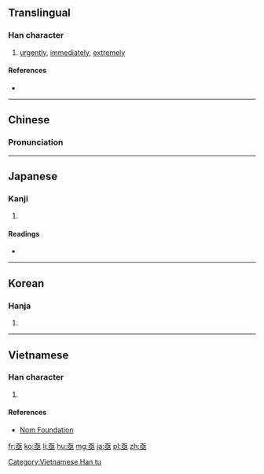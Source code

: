 ==Translingual==
{{stroke order|type=animate}}

===Han character===
{{Han char|rn=7|rad=二|as=06|sn=8|four=10104|canj=MEM|ids=⿱⿻了叹一 <small>(G)</small>,⿱⿻丂叹一 <small>(TJKV)</small>}}

# [[urgently]], [[immediately]], [[extremely]]

====References====
* {{Han ref|kx=0087.140|dkj=00279|dj=0184.070|hdz=10055.070|uh=4E9F|ud=20127|bh=AB45|bd=43845}}

----

==Chinese==
{{zh-forms}}

===Pronunciation===
{{zh-pron
|m=jí,qì
|c=gik1,kei3
|mc=y
|oc=y
|ma=
|cat=adv
}}

----

==Japanese==

===Kanji===
{{ja-kanji|grade=|rs=二06}}

# {{defn|lang=ja|sort=二06}}

====Readings====
* {{ja-readings|on=[[きょく]] (kyoku), [[き]] (ki)|kun=[[すみやか]] (sumiyaka)}}

----

==Korean==

===Hanja===
{{ko-hanja|hangeul=[[극]], [[기]]|rv=geuk, gi|mr=kŭk, ki|y=kuk, ki}}

# {{defn|lang=ko|sort=二06}}

----

==Vietnamese==

===Han character===
{{vi-hantu|[[cấc]], [[cức]], [[cực]]|rs=二06}}

# {{defn|lang=vi|sort=二06}}

====References====
* [http://nomfoundation.org/common/nom_details.php?codepoint=4e9f Nom Foundation]

[[Category:Vietnamese Han tu]]

[[fr:亟]]
[[ko:亟]]
[[li:亟]]
[[hu:亟]]
[[mg:亟]]
[[ja:亟]]
[[pl:亟]]
[[zh:亟]]